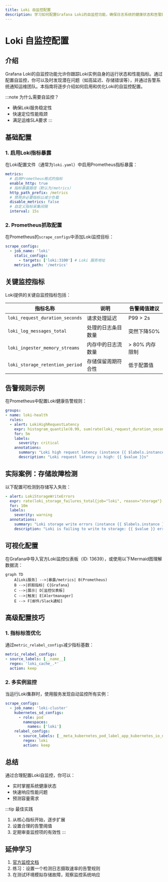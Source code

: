 ```yaml
---
title: Loki 自监控配置
description: 学习如何配置Grafana Loki的自监控功能，确保日志系统的健康状态和告警能力。
---
```


# Loki 自监控配置

## 介绍

Grafana Loki的自监控功能允许你跟踪Loki实例自身的运行状态和性能指标。通过配置自监控，你可以及时发现潜在问题（如高延迟、存储错误等），并通过告警系统通知运维团队。本指南将逐步介绍如何启用和优化Loki的自监控配置。

:::note 为什么需要自监控？
- 确保Loki服务稳定性
- 快速定位性能瓶颈
- 满足运维SLA要求
:::

## 基础配置

### 1. 启用Loki指标暴露

在Loki配置文件（通常为`loki.yaml`）中启用Prometheus指标暴露：

```yaml
metrics:
  # 启用Prometheus格式的指标
  enable_http: true
  # 指标暴露路径（默认为/metrics）
  http_path_prefix: /metrics
  # 禁用非必要指标以减少负载
  disable_metrics: false
  # 自定义指标采集间隔
  interval: 15s
```

### 2. Prometheus抓取配置

在Prometheus的`scrape_configs`中添加Loki监控目标：

```yaml
scrape_configs:
  - job_name: 'loki'
    static_configs:
      - targets: ['loki:3100'] # Loki 服务地址
    metrics_path: '/metrics'
```

## 关键监控指标

Loki提供的关键自监控指标包括：

| 指标名称                          | 说明                          | 告警阈值建议        |
|-----------------------------------|-----------------------------|-------------------|
| `loki_request_duration_seconds`   | 请求处理延迟                  | P99 > 2s         |
| `loki_log_messages_total`         | 处理的日志条目数量            | 突然下降50%       |
| `loki_ingester_memory_streams`    | 内存中的日志流数量            | > 80% 内存限制   |
| `loki_storage_retention_period`   | 存储保留周期符合性            | 低于配置值        |

## 告警规则示例

在Prometheus中配置Loki健康告警规则：

```yaml
groups:
- name: loki-health
  rules:
  - alert: LokiHighRequestLatency
    expr: histogram_quantile(0.99, sum(rate(loki_request_duration_seconds_bucket[1m])) by (le)) > 2
    for: 5m
    labels:
      severity: critical
    annotations:
      summary: "Loki high request latency (instance {{ $labels.instance }})"
      description: "Loki request latency is high: {{ $value }}s"
```

## 实际案例：存储故障检测

以下配置可检测到存储写入失败：

```yaml
- alert: LokiStorageWriteErrors
  expr: rate(loki_storage_failures_total{job="loki", reason="storage"}[5m]) > 0
  for: 10m
  labels:
    severity: warning
  annotations:
    summary: "Loki storage write errors (instance {{ $labels.instance }})"
    description: "Loki is failing to write to storage: {{ $value }} errors/minute"
```

## 可视化配置

在Grafana中导入官方Loki监控仪表板（ID: 13639），或使用以下Mermaid图理解数据流：

```mermaid
graph TD
    A[Loki服务] -->|暴露/metrics| B(Prometheus)
    B -->|抓取指标| C{Grafana}
    C -->|展示| D[监控仪表板]
    C -->|触发| E[Alertmanager]
    E --> F[邮件/Slack通知]
```

## 高级配置技巧

### 1. 指标标签优化

通过`metric_relabel_configs`减少指标基数：

```yaml
metric_relabel_configs:
- source_labels: [__name__]
  regex: 'loki_cache_.*'
  action: keep
```

### 2. 多实例监控

当运行Loki集群时，使用服务发现自动监控所有实例：

```yaml
scrape_configs:
  - job_name: 'loki-cluster'
    kubernetes_sd_configs:
      - role: pod
        namespaces:
          names: ['loki']
    relabel_configs:
      - source_labels: [__meta_kubernetes_pod_label_app_kubernetes_io_name]
        regex: loki
        action: keep
```

## 总结

通过合理配置Loki自监控，你可以：
- 实时掌握系统健康状态
- 快速响应性能问题
- 预测容量需求

:::tip 最佳实践
1. 从核心指标开始，逐步扩展
2. 设置合理的告警阈值
3. 定期审查监控项的有效性
:::

## 延伸学习

1. [官方监控文档](https://grafana.com/docs/loki/latest/operations/monitoring/)
2. 练习：设置一个检测日志摄取速率的告警规则
3. 在测试环境模拟存储故障，观察监控系统响应